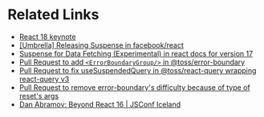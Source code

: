 # Related Links

- [React 18 keynote](https://youtu.be/FZ0cG47msEk?t=408)
- [[Umbrella] Releasing Suspense in facebook/react](https://github.com/facebook/react/issues/13206)
- [Suspense for Data Fetching (Experimental) in react docs for version 17](https://17.reactjs.org/docs/concurrent-mode-suspense.html)
- [Pull Request to add `<ErrorBoundaryGroup/>` in @toss/error-boundary](https://github.com/toss/slash/pull/157)
- [Pull Request to fix useSuspendedQuery in @toss/react-query wrapping react-query v3](https://github.com/toss/slash/pull/73)
- [Pull Request to remove error-boundary's difficulty because of type of reset's args](https://github.com/toss/slash/pull/178)
- [Dan Abramov: Beyond React 16 | JSConf Iceland](https://youtu.be/nLF0n9SACd4)
